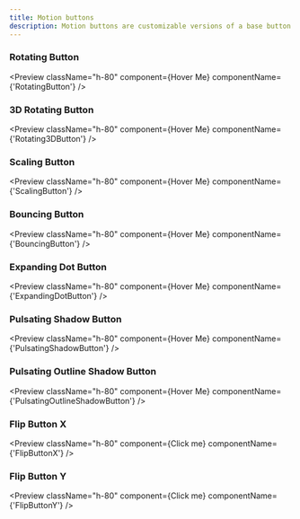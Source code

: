 ```yaml
---
title: Motion buttons
description: Motion buttons are customizable versions of a base button that enhance interaction with added styles and features.
---
```


### Rotating Button

<Preview
  className="h-80"
  component={<RotatingButton>Hover Me</RotatingButton>}
  componentName={'RotatingButton'}
/>

### 3D Rotating Button

<Preview
  className="h-80"
  component={<Rotating3DButton>Hover Me</Rotating3DButton>}
  componentName={'Rotating3DButton'}
/>

### Scaling Button

<Preview
  className="h-80"
  component={<ScalingButton>Hover Me</ScalingButton>}
  componentName={'ScalingButton'}
/>

### Bouncing Button

<Preview
  className="h-80"
  component={<BouncingButton>Hover Me</BouncingButton>}
  componentName={'BouncingButton'}
/>

### Expanding Dot Button

<Preview
  className="h-80"
  component={<ExpandingDotButton>Hover Me</ExpandingDotButton>}
  componentName={'ExpandingDotButton'}
/>

### Pulsating Shadow Button

<Preview
  className="h-80"
  component={<PulsatingShadowButton>Hover Me</PulsatingShadowButton>}
  componentName={'PulsatingShadowButton'}
/>

### Pulsating Outline Shadow Button

<Preview
  className="h-80"
  component={<PulsatingOutlineShadowButton>Hover Me</PulsatingOutlineShadowButton>}
  componentName={'PulsatingOutlineShadowButton'}
/>

### Flip Button X

<Preview
  className="h-80"
  component={<FlipButtonX>Click me</FlipButtonX>}
  componentName={'FlipButtonX'}
/>

### Flip Button Y

<Preview
  className="h-80"
  component={<FlipButtonY>Click me</FlipButtonY>}
  componentName={'FlipButtonY'}
/>



